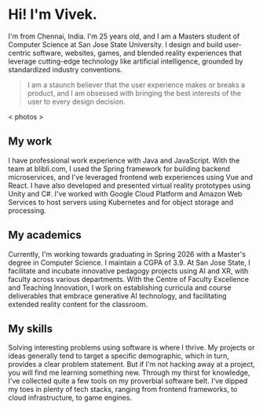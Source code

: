 
# Hi! I'm Vivek.

I'm from Chennai, India. I'm 25 years old, and I am a Masters student of Computer Science at San Jose State University. I design and build user-centric software, websites, games, and blended reality experiences that leverage cutting-edge technology like artificial intelligence, grounded by standardized industry conventions.

> I am a staunch believer that the user experience makes or breaks a product, and I am obsessed with bringing the best interests of the user to every design decision.

< photos >

## My work

I have professional work experience with <TechLogo name="java" followColorScheme /> Java and <TechLogo name="nodejs" followColorScheme /> JavaScript.
With the team at blibli.com, I used the <TechLogo name="spring" followColorScheme /> Spring framework for building backend microservices, and I've leveraged frontend web experiences using <TechLogo name="vuejs" followColorScheme /> Vue and <TechLogo name="react" followColorScheme /> React.
I have also developed and presented virtual reality prototypes using <TechLogo name="unity" followColorScheme /> Unity and <TechLogo name="cs" /> C#.
I've worked with <TechLogo name="gcp" followColorScheme /> Google Cloud Platform and <TechLogo name="aws" followColorScheme /> Amazon Web Services to host servers using Kubernetes and for object storage and processing.

## My academics

Currently, I'm working towards graduating in Spring 2026 with a Master's degree in Computer Science. I maintain a CGPA of 3.9. At San Jose State, I facilitate and incubate innovative pedagogy projects using AI and XR, with faculty across various departments. With the Centre of Faculty Excellence and Teaching Innovation, I work on establishing curricula and course deliverables that embrace generative AI technology, and facilitating extended reality content for the classroom.

## My skills

Solving interesting problems using software is where I thrive. My projects or ideas generally tend to target a specific demographic, which in turn, provides a clear problem statement. But if I'm not hacking away at a project, you will find me learning something new. Through my thirst for knowledge, I've collected quite a few tools on my proverbial software belt. I've dipped my toes in plenty of tech stacks, ranging from frontend frameworks, to cloud infrastructure, to game engines.
